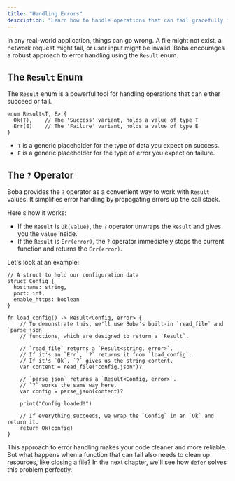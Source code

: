 ```yaml
---
title: "Handling Errors"
description: "Learn how to handle operations that can fail gracefully in Boba using the Result enum and the `?` operator."
---
```


In any real-world application, things can go wrong. A file might not exist, a network request might fail, or user input might be invalid. Boba encourages a robust approach to error handling using the `Result` enum.

## The `Result` Enum

The `Result` enum is a powerful tool for handling operations that can either succeed or fail.

```boba
enum Result<T, E> {
  Ok(T),    // The 'Success' variant, holds a value of type T
  Err(E)    // The 'Failure' variant, holds a value of type E
}
```

- `T` is a generic placeholder for the type of data you expect on success.
- `E` is a generic placeholder for the type of error you expect on failure.

## The `?` Operator

Boba provides the `?` operator as a convenient way to work with `Result` values. It simplifies error handling by propagating errors up the call stack.

Here's how it works:

- If the `Result` is `Ok(value)`, the `?` operator unwraps the `Result` and gives you the `value` inside.
- If the `Result` is `Err(error)`, the `?` operator immediately stops the current function and returns the `Err(error)`.

Let's look at an example:

```boba
// A struct to hold our configuration data
struct Config {
  hostname: string,
  port: int,
  enable_https: boolean
}

fn load_config() -> Result<Config, error> {
    // To demonstrate this, we'll use Boba's built-in `read_file` and `parse_json`
    // functions, which are designed to return a `Result`.

    // `read_file` returns a `Result<string, error>`.
    // If it's an `Err`, `?` returns it from `load_config`.
    // If it's `Ok`, `?` gives us the string content.
    var content = read_file("config.json")?

    // `parse_json` returns a `Result<Config, error>`.
    // `?` works the same way here.
    var config = parse_json(content)?

    print("Config loaded!")

    // If everything succeeds, we wrap the `Config` in an `Ok` and return it.
    return Ok(config)
}
```

This approach to error handling makes your code cleaner and more reliable. But what happens when a function that can fail also needs to clean up resources, like closing a file? In the next chapter, we'll see how `defer` solves this problem perfectly.
